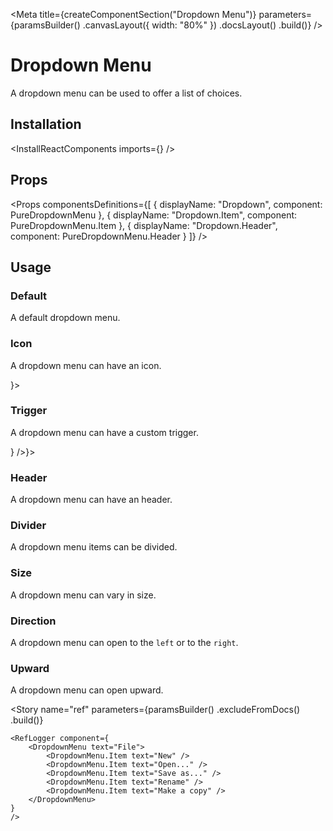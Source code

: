 
<Meta
    title={createComponentSection("Dropdown Menu")}
    parameters={paramsBuilder()
        .canvasLayout({ width: "80%" })
        .docsLayout(<ReactComponentsLayout semanticPath="/modules/dropdown" />)
        .build()}
/>

# Dropdown Menu

A dropdown menu can be used to offer a list of choices.

## Installation

<InstallReactComponents imports={<Imports />} />

## Props

<HocWarning componentName="Dropdown" semanticPath="/modules/dropdown" />

<Props
    componentsDefinitions={[
        { displayName: "Dropdown", component: PureDropdownMenu },
        { displayName: "Dropdown.Item", component: PureDropdownMenu.Item },
        { displayName: "Dropdown.Header", component: PureDropdownMenu.Header }
    ]}
/>

## Usage

### Default

A default dropdown menu.

<Preview>
    <Story name="default">
        <DropdownMenu text="File">
            <DropdownMenu.Item text="New" />
            <DropdownMenu.Item text="Open..." />
            <DropdownMenu.Item text="Save as..." />
            <DropdownMenu.Item text="Rename" />
            <DropdownMenu.Item text="Make a copy" />
        </DropdownMenu>
    </Story>
</Preview>

### Icon

A dropdown menu can have an icon.

<Preview>
    <Story name="icon">
        <DropdownMenu text="File" icon={<EditIcon />}>
            <DropdownMenu.Item text="New" />
            <DropdownMenu.Item text="Open..." />
            <DropdownMenu.Item text="Save as..." />
            <DropdownMenu.Item text="Rename" />
            <DropdownMenu.Item text="Make a copy" />
        </DropdownMenu>
    </Story>
</Preview>

### Trigger

A dropdown menu can have a custom trigger.

<Preview>
    <Story name="trigger">
        <DropdownMenu trigger={<Button circular secondary icon={<VerticalDotsIcon />} />}>
            <DropdownMenu.Item text="New" />
            <DropdownMenu.Item text="Open..." />
            <DropdownMenu.Item text="Save as..." />
            <DropdownMenu.Item text="Rename" />
            <DropdownMenu.Item text="Make a copy" />
        </DropdownMenu>
    </Story>
</Preview>

### Header

A dropdown menu can have an header.

<Preview>
    <Story name="header">
        <DropdownMenu text="File">
            <DropdownMenu.Header text="Quick actions" />
            <DropdownMenu.Item text="New" />
            <DropdownMenu.Item text="Open..." />
            <DropdownMenu.Item text="Save as..." />
            <DropdownMenu.Item text="Rename" />
            <DropdownMenu.Item text="Make a copy" />
        </DropdownMenu>
    </Story>
</Preview>

### Divider

A dropdown menu items can be divided.

<Preview>
    <Story name="divider">
        <DropdownMenu text="File">
            <DropdownMenu.Item text="New" />
            <DropdownMenu.Item text="Open..." />
            <DropdownMenu.Item text="Save as..." />
            <DropdownMenu.Item text="Rename" />
            <DropdownMenu.Item text="Make a copy" />
            <DropdownMenu.Divider />
            <DropdownMenu.Item text="Download As..." />
            <DropdownMenu.Item text="Publish To Web" />
            <DropdownMenu.Item text="E-mail Collaborators" />
        </DropdownMenu>
    </Story>
</Preview>

### Size

A dropdown menu can vary in size.

<Preview>
    <Story name="size">
        <div className="flex items-lot-of-space-between">
            <DropdownMenu text="File" size="small">
                <DropdownMenu.Item text="New" />
                <DropdownMenu.Item text="Open..." />
                <DropdownMenu.Item text="Save as..." />
                <DropdownMenu.Item text="Rename" />
                <DropdownMenu.Item text="Make a copy" />
            </DropdownMenu>
            <DropdownMenu text="File">
                <DropdownMenu.Item text="New" />
                <DropdownMenu.Item text="Open..." />
                <DropdownMenu.Item text="Save as..." />
                <DropdownMenu.Item text="Rename" />
                <DropdownMenu.Item text="Make a copy" />
            </DropdownMenu>
            <DropdownMenu text="File" size="large">
                <DropdownMenu.Item text="New" />
                <DropdownMenu.Item text="Open..." />
                <DropdownMenu.Item text="Save as..." />
                <DropdownMenu.Item text="Rename" />
                <DropdownMenu.Item text="Make a copy" />
            </DropdownMenu>
        </div>
    </Story>
</Preview>

### Direction

A dropdown menu can open to the `left` or to the `right`.

<Preview>
    <Story name="direction">
        <div className="flex items-lot-of-space-between">
            <DropdownMenu text="Left" direction="left">
                <DropdownMenu.Item text="New" />
                <DropdownMenu.Item text="Open..." />
                <DropdownMenu.Item text="Save as..." />
                <DropdownMenu.Item text="Rename" />
                <DropdownMenu.Item text="Make a copy" />
            </DropdownMenu>
            <DropdownMenu text="Right" direction="right">
                <DropdownMenu.Item text="New" />
                <DropdownMenu.Item text="Open..." />
                <DropdownMenu.Item text="Save as..." />
                <DropdownMenu.Item text="Rename" />
                <DropdownMenu.Item text="Make a copy" />
            </DropdownMenu>
        </div>
    </Story>
</Preview>

### Upward

A dropdown menu can open upward.

<Preview>
    <Story name="upward">
        <DropdownMenu text="File" upward>
            <DropdownMenu.Item text="New" />
            <DropdownMenu.Item text="Open..." />
            <DropdownMenu.Item text="Save as..." />
            <DropdownMenu.Item text="Rename" />
            <DropdownMenu.Item text="Make a copy" />
        </DropdownMenu>
    </Story>
</Preview>

<Story
    name="ref"
    parameters={paramsBuilder()
        .excludeFromDocs()
        .build()}
>
    <RefLogger component={
        <DropdownMenu text="File">
            <DropdownMenu.Item text="New" />
            <DropdownMenu.Item text="Open..." />
            <DropdownMenu.Item text="Save as..." />
            <DropdownMenu.Item text="Rename" />
            <DropdownMenu.Item text="Make a copy" />
        </DropdownMenu>
    }
    />
</Story>

